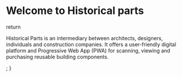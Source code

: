 # Welcome to Historical parts

  return <p> Historical Parts is an intermediary between architects, designers, individuals and construction companies. It offers a user-friendly digital platform and Progressive Web App (PWA) for scanning, viewing and purchasing reusable building components.
 </p>;
}

<Intro />

